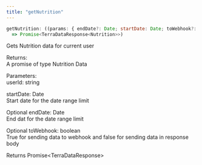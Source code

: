 ```yaml
---
title: "getNutrition"
---
```

```javascript
getNutrition: ((params: { endDate?: Date; startDate: Date; toWebhook?: boolean; userId: string }) 
  => Promise<TerraDataResponse<Nutrition>>)

```

Gets Nutrition data for current user

Returns:  
A promise of type Nutrition Data

Parameters:  
userId: string

startDate: Date  
Start date for the date range limit

Optional endDate: Date  
End dat for the date range limit

Optional toWebhook: boolean  
True for sending data to webhook and false for sending data in response body

Returns Promise<TerraDataResponse\>



